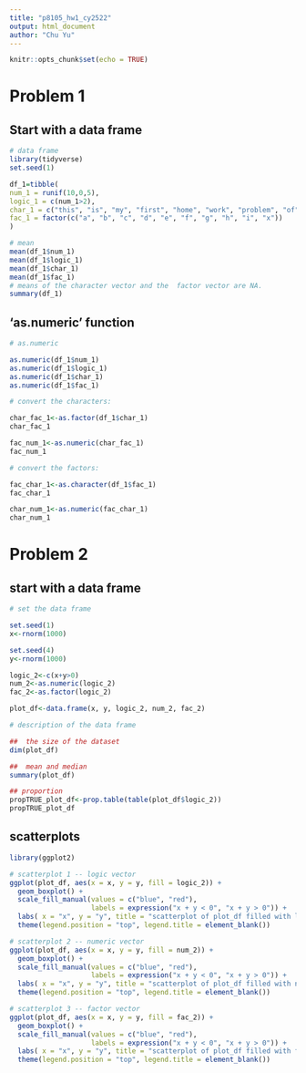 ```yaml
---
title: "p8105_hw1_cy2522"
output: html_document
author: "Chu Yu"
---
```


```r
knitr::opts_chunk$set(echo = TRUE)
```


# Problem 1 

## Start with a data frame

```r
# data frame
library(tidyverse)
set.seed(1)

df_1=tibble(
num_1 = runif(10,0,5),
logic_1 = c(num_1>2),
char_1 = c("this", "is", "my", "first", "home", "work", "problem", "of", "data", "science" ),
fac_1 = factor(c("a", "b", "c", "d", "e", "f", "g", "h", "i", "x"))
)

# mean
mean(df_1$num_1)      
mean(df_1$logic_1)
mean(df_1$char_1)       
mean(df_1$fac_1)
# means of the character vector and the  factor vector are NA.
summary(df_1)
```

## 'as.numeric' function

```r
# as.numeric

as.numeric(df_1$num_1)
as.numeric(df_1$logic_1)
as.numeric(df_1$char_1)
as.numeric(df_1$fac_1)
```

```r
# convert the characters:

char_fac_1<-as.factor(df_1$char_1)
char_fac_1

fac_num_1<-as.numeric(char_fac_1)
fac_num_1

# convert the factors:

fac_char_1<-as.character(df_1$fac_1)
fac_char_1

char_num_1<-as.numeric(fac_char_1)
char_num_1
```


# Problem 2

## start with a data frame
```r
# set the data frame

set.seed(1)
x<-rnorm(1000)

set.seed(4)
y<-rnorm(1000)

logic_2<-c(x+y>0)
num_2<-as.numeric(logic_2)
fac_2<-as.factor(logic_2)

plot_df<-data.frame(x, y, logic_2, num_2, fac_2)

# description of the data frame

##  the size of the dataset 
dim(plot_df)

##  mean and median
summary(plot_df)

## proportion
propTRUE_plot_df<-prop.table(table(plot_df$logic_2))
propTRUE_plot_df

```

## scatterplots
```r
library(ggplot2)

# scatterplot 1 -- logic vector
ggplot(plot_df, aes(x = x, y = y, fill = logic_2)) +
  geom_boxplot() +
  scale_fill_manual(values = c("blue", "red"),
                    labels = expression("x + y < 0", "x + y > 0")) +
  labs( x = "x", y = "y", title = "scatterplot of plot_df filled with logic vector") +
  theme(legend.position = "top", legend.title = element_blank()) 

# scatterplot 2 -- numeric vector
ggplot(plot_df, aes(x = x, y = y, fill = num_2)) +
  geom_boxplot() +
  scale_fill_manual(values = c("blue", "red"),
                    labels = expression("x + y < 0", "x + y > 0")) +
  labs( x = "x", y = "y", title = "scatterplot of plot_df filled with numeric vector") +
  theme(legend.position = "top", legend.title = element_blank()) 

# scatterplot 3 -- factor vector
ggplot(plot_df, aes(x = x, y = y, fill = fac_2)) +
  geom_boxplot() +
  scale_fill_manual(values = c("blue", "red"),
                    labels = expression("x + y < 0", "x + y > 0")) +
  labs( x = "x", y = "y", title = "scatterplot of plot_df filled with factor vector") +
  theme(legend.position = "top", legend.title = element_blank()) 

```

